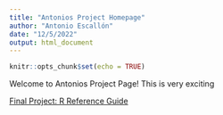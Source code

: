 ```yaml
---
title: "Antonios Project Homepage"
author: "Antonio Escallón"
date: "12/5/2022"
output: html_document
---
```


```r
knitr::opts_chunk$set(echo = TRUE)
```

Welcome to Antonios Project Page!
This is very exciting

[Final Project: R Reference Guide](Final_R_Reference.html)